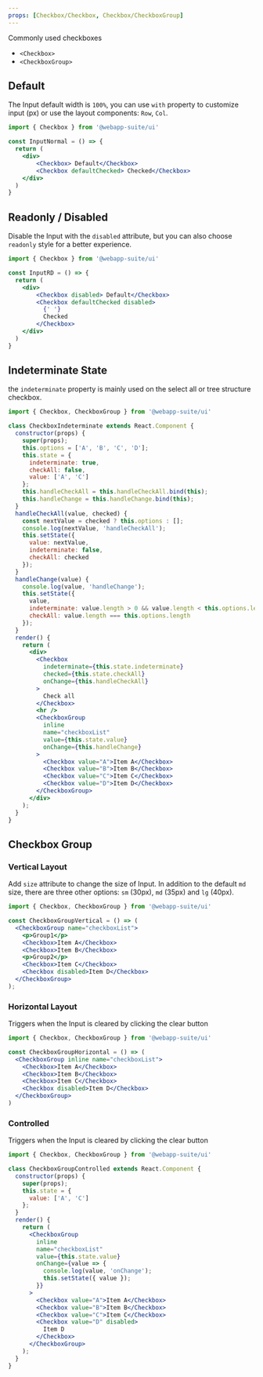 ```yaml
---
props: [Checkbox/Checkbox, Checkbox/CheckboxGroup]
---
```


Commonly used checkboxes

- `<Checkbox>`
- `<CheckboxGroup>`

## Default

The Input default width is `100%`, you can use `with` property to customize input (px) or use the layout components: `Row`, `Col`.

```jsx tabs
import { Checkbox } from '@webapp-suite/ui'

const InputNormal = () => {
  return (
    <div>
        <Checkbox> Default</Checkbox>
        <Checkbox defaultChecked> Checked</Checkbox>
    </div>
  )
}
```

## Readonly / Disabled

Disable the Input with the `disabled` attribute, but you can also choose `readonly` style for a better experience.

```jsx tabs
import { Checkbox } from '@webapp-suite/ui'

const InputRD = () => {
  return (
    <div>
        <Checkbox disabled> Default</Checkbox>
        <Checkbox defaultChecked disabled>
          {' '}
          Checked
        </Checkbox>
    </div>
  )
}
```

## Indeterminate State

the `indeterminate` property is mainly used on the select all or tree structure checkbox.

```jsx tabs
import { Checkbox, CheckboxGroup } from '@webapp-suite/ui'

class CheckboxIndeterminate extends React.Component {
  constructor(props) {
    super(props);
    this.options = ['A', 'B', 'C', 'D'];
    this.state = {
      indeterminate: true,
      checkAll: false,
      value: ['A', 'C']
    };
    this.handleCheckAll = this.handleCheckAll.bind(this);
    this.handleChange = this.handleChange.bind(this);
  }
  handleCheckAll(value, checked) {
    const nextValue = checked ? this.options : [];
    console.log(nextValue, 'handleCheckAll');
    this.setState({
      value: nextValue,
      indeterminate: false,
      checkAll: checked
    });
  }
  handleChange(value) {
    console.log(value, 'handleChange');
    this.setState({
      value,
      indeterminate: value.length > 0 && value.length < this.options.length,
      checkAll: value.length === this.options.length
    });
  }
  render() {
    return (
      <div>
        <Checkbox
          indeterminate={this.state.indeterminate}
          checked={this.state.checkAll}
          onChange={this.handleCheckAll}
        >
          Check all
        </Checkbox>
        <hr />
        <CheckboxGroup
          inline
          name="checkboxList"
          value={this.state.value}
          onChange={this.handleChange}
        >
          <Checkbox value="A">Item A</Checkbox>
          <Checkbox value="B">Item B</Checkbox>
          <Checkbox value="C">Item C</Checkbox>
          <Checkbox value="D">Item D</Checkbox>
        </CheckboxGroup>
      </div>
    );
  }
}
```

## Checkbox Group

### Vertical Layout

Add `size` attribute to change the size of Input. In addition to the default `md` size, there are three other options: `sm` (30px), `md` (35px) and `lg` (40px).

```jsx tabs
import { Checkbox, CheckboxGroup } from '@webapp-suite/ui'

const CheckboxGroupVertical = () => (
  <CheckboxGroup name="checkboxList">
    <p>Group1</p>
    <Checkbox>Item A</Checkbox>
    <Checkbox>Item B</Checkbox>
    <p>Group2</p>
    <Checkbox>Item C</Checkbox>
    <Checkbox disabled>Item D</Checkbox>
  </CheckboxGroup>
);
```

### Horizontal Layout

Triggers when the Input is cleared by clicking the clear button

```jsx tabs
import { Checkbox, CheckboxGroup } from '@webapp-suite/ui'

const CheckboxGroupHorizontal = () => (
  <CheckboxGroup inline name="checkboxList">
    <Checkbox>Item A</Checkbox>
    <Checkbox>Item B</Checkbox>
    <Checkbox>Item C</Checkbox>
    <Checkbox disabled>Item D</Checkbox>
  </CheckboxGroup>
)
```

### Controlled

Triggers when the Input is cleared by clicking the clear button

```jsx tabs
import { Checkbox, CheckboxGroup } from '@webapp-suite/ui'

class CheckboxGroupControlled extends React.Component {
  constructor(props) {
    super(props);
    this.state = {
      value: ['A', 'C']
    };
  }
  render() {
    return (
      <CheckboxGroup
        inline
        name="checkboxList"
        value={this.state.value}
        onChange={value => {
          console.log(value, 'onChange');
          this.setState({ value });
        }}
      >
        <Checkbox value="A">Item A</Checkbox>
        <Checkbox value="B">Item B</Checkbox>
        <Checkbox value="C">Item C</Checkbox>
        <Checkbox value="D" disabled>
          Item D
        </Checkbox>
      </CheckboxGroup>
    );
  }
}
```
